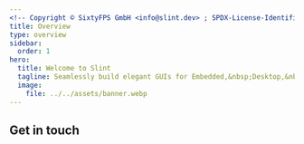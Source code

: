 ```yaml
---
<!-- Copyright © SixtyFPS GmbH <info@slint.dev> ; SPDX-License-Identifier: MIT -->
title: Overview
type: overview
sidebar:
  order: 1
hero:
  title: Welcome to Slint
  tagline: Seamlessly build elegant GUIs for Embedded,&nbsp;Desktop,&nbsp;and&nbsp;Mobile
  image:
    file: ../../assets/banner.webp
---
```



<ThreeCardGrid>
<LinkCard
  title="Tutorial"
  href="./tutorial/quickstart"
  description="Follow our step-by-step tutorial to create your first Slint app"
/>
<LinkCard
  title="Standard Widgets"
  href="./std-widgets/overview"
  description="Overview of standard widgets to build cross-platform apps"
/>
<LinkCard
  title="Language Integration"
  href="./language-integrations"
  description="Connect the UI with business logic in your preferred language."
/>
</ThreeCardGrid>

## Get in touch

<FourCardGrid>
<LinkCard
  title="Chat"
  href="https://chat.slint.dev/"
  target="_blank"
/>
<LinkCard
  title="Discussions"
  href="https://github.com/slint-ui/slint/discussions"
  target="_blank"
/>
<LinkCard
  title="Report Bugs"
  href="https://github.com/slint-ui/slint/issues"
  target="_blank"
/>
<LinkCard
  title="Email"
  href="mailto:info@slint.dev"
  target="_blank"
/>
</FourCardGrid>
